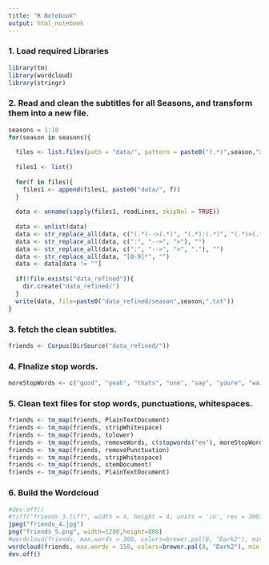 ```yaml
---
title: "R Notebook"
output: html_notebook
---
```


### 1. Load required Libraries
```r
library(tm)
library(wordcloud)
library(stringr)
```

### 2. Read and clean the subtitles for all Seasons, and transform them into a new file.
```r
seasons = 1:10
for(season in seasons){
  
  files <- list.files(path = "data/", pattern = paste0("(.*)",season,"x(.*)"))
  
  files1 <- list()
  
  for(f in files){
    files1 <- append(files1, paste0("data/", f))
  }
  
  data <- unname(sapply(files1, readLines, skipNul = TRUE))
  
  data <- unlist(data)
  data <- str_replace_all(data, c("(.*)-->(.*)", "(.*):(.*)", "(.*)>(.*)", "[0-9]*"), "")
  data <- str_replace_all(data, c(":", "-->", ">"), "")
  data <- str_replace_all(data, c(":", "-->", ">", "."), "")
  data <- str_replace_all(data, "[0-9]*", "")
  data <- data[data != ""]
  
  if(!file.exists("data_refined")){
    dir.create("data_refined/")
  }
  write(data, file=paste0("data_refined/season",season,".txt"))
}
```

### 3. fetch the clean subtitles.
```r

friends <- Corpus(DirSource("data_refined/"))

```

### 4. FInalize stop words.
```r
moreStopWords <- c("good", "yeah", "thats", "one", "say", "youre", "wait", "just", "can", "see", "get", "what", "mean","know","gonna","but","its", "really","this", "got", "look", "sure", "think", "all", "and", "hey", "right", "you", "okay", "what", "how", "this", "that", "and", "but","about","above","across","after","again","against","all","almost","alone","along","already","also","although","always","among","an","and","another","any","anybody","anyone","anything","anywhere","are","area","areas","around","as","ask","asked","asking","asks","at","away","b","back","backed","backing","backs","be","became","because","become","becomes","been","before","began","behind","being","beings","best","better","between","big","both","but","by","c","came","can","cannot","case","cases","certain","certainly","clear","clearly","come","could","d","did","differ","different","differently","do","does","done","down","down","downed","downing","downs","during","e","each","early","either","end","ended","ending","ends","enough","even","evenly","ever","every","everybody","everyone","everything","everywhere","f","face","faces","fact","facts","far","felt","few","find","finds","first","for","four","from","full","fully","further","furthered","furthering","furthers","g","gave","general","generally","get","gets","give","given","gives","go","going","good","goods","got","great","greater","greatest","group","grouped","grouping","groups","h","had","has","have","having","he","her","here","herself","high","high","high","higher","highest","him","himself","his","how","however","i","if","important","in","interest","interested","interesting","interests","into","is","it","its","itself","j","just","k","keep","keeps","kind","knew","know","known","knows","l","large","largely","last","later","latest","least","less","let","lets","like","likely","long","longer","longest","m","made","make","making","man","many","may","me","member","members","men","might","more","most","mostly","mr","mrs","much","must","my","myself","n","necessary","need","needed","needing","needs","never","new","new","newer","newest","next","no","nobody","non","noone","not","nothing","now","nowhere","number","numbers","o","of","off","often","old","older","oldest","on","once","one","only","open","opened","opening","opens","or","order","ordered","ordering","orders","other","others","our","out","over","p","part","parted","parting","parts","per","perhaps","place","places","point","pointed","pointing","points","possible","present","presented","presenting","presents","problem","problems","put","puts","q","quite","r","rather","really","right","right","room","rooms","s","said","same","saw","say","says","second","seconds","see","seem","seemed","seeming","seems","sees","several","shall","she","should","show","showed","showing","shows","side","sides","since","small","smaller","smallest","so","some","somebody","someone","something","somewhere","state","states","still","still","such","sure","t","take","taken","than","that","the","their","them","then","there","therefore","these","they","thing","things","think","thinks","this","those","though","thought","thoughts","three","through","thus","to","today","together","too","took","toward","turn","turned","turning","turns","two","u","under","until","up","upon","us","use","used","uses","v","very","w","want","wanted","wanting","wants","was","way","ways","we","sex","well","wells","went","were","what","when","where","whether","which","while","who","whole","whose","why","will","with","within","without","work","worked","working","works","would","x","y","year","years","yet","you","young","younger","youngest","your","yours")

```

### 5. Clean text files for stop words, punctuations, whitespaces.

```r
friends <- tm_map(friends, PlainTextDocument)
friends <- tm_map(friends, stripWhitespace)
friends <- tm_map(friends, tolower)
friends <- tm_map(friends, removeWords, c(stopwords("en"), moreStopWords))
friends <- tm_map(friends, removePunctuation)
friends <- tm_map(friends, stripWhitespace)
friends <- tm_map(friends, stemDocument)
friends <- tm_map(friends, PlainTextDocument)
```

### 6. Build the Wordcloud
```r
#dev.off()
#tiff("friends_3.tiff", width = 4, height = 4, units = 'in', res = 300)
jpeg("friends_4.jpg")
png("friends_5.png", width=1280,height=800)
#wordcloud(friends, max.words = 300, colors=brewer.pal(8, "Dark2"), min.freq = TRUE)
wordcloud(friends, max.words = 150, colors=brewer.pal(8, "Dark2"), min.freq = TRUE, scale= c(2.8, 0.5), random.order = TRUE, rot.per = 0.25)
dev.off()

```

